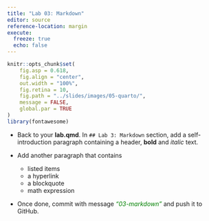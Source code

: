 ```yaml
---
title: "Lab 03: Markdown"
editor: source
reference-location: margin
execute:
  freeze: true
  echo: false
---
```


```r
knitr::opts_chunk$set(
    fig.asp = 0.618,
    fig.align = "center",
    out.width = "100%",
    fig.retina = 10,
    fig.path = "../slides/images/05-quarto/",
    message = FALSE,
    global.par = TRUE
)
library(fontawesome)
```

::: callout-note

:::

- Back to your **lab.qmd**. In `## Lab 3: Markdown` section, add a self-introduction paragraph containing a header, **bold** and *italic* text.

- Add another paragraph that contains
  - listed items
  - a hyperlink
  - a blockquote
  - math expression
  
- Once done, commit with message [_"03-markdown"_]{style="color:green"} and push it to GitHub.